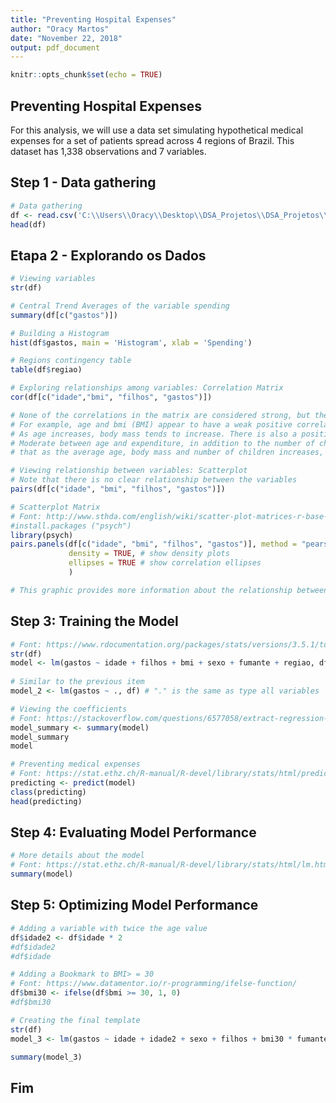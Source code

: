 ```yaml
---
title: "Preventing Hospital Expenses"
author: "Oracy Martos"
date: "November 22, 2018"
output: pdf_document
---
```


```r
knitr::opts_chunk$set(echo = TRUE)
```

## Preventing Hospital Expenses

For this analysis, we will use a data set simulating hypothetical medical expenses for a set of patients spread across 4 regions of Brazil. This dataset has 1,338 observations and 7 variables.

## Step 1 - Data gathering


```r
# Data gathering
df <- read.csv('C:\\Users\\Oracy\\Desktop\\DSA_Projetos\\DSA_Projetos\\Big Data Analytics com R e Microsoft Azure Machine Learning\\3.Prevendo Despesas Hospitalares\\despesas.csv', header = TRUE,sep = ',')
head(df)
```

## Etapa 2 - Explorando os Dados

```r
# Viewing variables
str(df)

# Central Trend Averages of the variable spending
summary(df[c("gastos")])

# Building a Histogram
hist(df$gastos, main = 'Histogram', xlab = 'Spending')

# Regions contingency table
table(df$regiao)

# Exploring relationships among variables: Correlation Matrix
cor(df[c("idade","bmi", "filhos", "gastos")])

# None of the correlations in the matrix are considered strong, but there are some interesting associations.
# For example, age and bmi (BMI) appear to have a weak positive correlation, which means that
# As age increases, body mass tends to increase. There is also a positive correlation
# Moderate between age and expenditure, in addition to the number of children and expenses. These associations
# that as the average age, body mass and number of children increases, the expected cost of health insurance goes up.

# Viewing relationship between variables: Scatterplot
# Note that there is no clear relationship between the variables
pairs(df[c("idade", "bmi", "filhos", "gastos")])

# Scatterplot Matrix
# Font: http://www.sthda.com/english/wiki/scatter-plot-matrices-r-base-graphs#use-the-r-package-psych
#install.packages ("psych")
library(psych)
pairs.panels(df[c("idade", "bmi", "filhos", "gastos")], method = "pearson", # correlation method
             density = TRUE, # show density plots
             ellipses = TRUE # show correlation ellipses
             )

# This graphic provides more information about the relationship between variables

```

## Step 3: Training the Model

```r
# Font: https://www.rdocumentation.org/packages/stats/versions/3.5.1/topics/lm
str(df)
model <- lm(gastos ~ idade + filhos + bmi + sexo + fumante + regiao, df)
  
# Similar to the previous item
model_2 <- lm(gastos ~ ., df) # "." is the same as type all variables

# Viewing the coefficients
# Font: https://stackoverflow.com/questions/6577058/extract-regression-coefficient-values
model_summary <- summary(model)
model_summary
model

# Preventing medical expenses
# Font: https://stat.ethz.ch/R-manual/R-devel/library/stats/html/predict.lm.html
predicting <- predict(model)
class(predicting)
head(predicting)
```

## Step 4: Evaluating Model Performance

```r
# More details about the model
# Font: https://stat.ethz.ch/R-manual/R-devel/library/stats/html/lm.html
summary(model)
```

## Step 5: Optimizing Model Performance
 
```r
# Adding a variable with twice the age value
df$idade2 <- df$idade * 2
#df$idade2
#df$idade

# Adding a Bookmark to BMI> = 30
# Font: https://www.datamentor.io/r-programming/ifelse-function/
df$bmi30 <- ifelse(df$bmi >= 30, 1, 0)
#df$bmi30

# Creating the final template
str(df)
model_3 <- lm(gastos ~ idade + idade2 + sexo + filhos + bmi30 * fumante + regiao, df)

summary(model_3)
```

## Fim